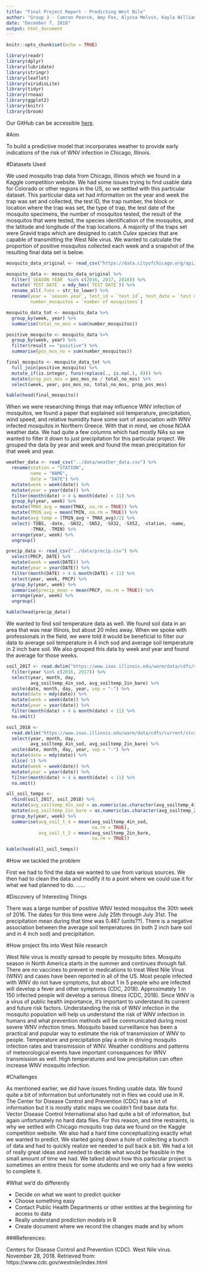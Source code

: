```yaml
---
title: "Final Project Report - Predicting West Nile"
author: "Group 3 - Camron Pearce, Amy Fox, Alyssa Melvin, Kayla Williams"
date: "December 7, 2018"
output: html_document
---
```


```r
knitr::opts_chunk$set(echo = TRUE)
```


```r
library(readr)
library(dplyr)
library(lubridate)
library(stringr)
library(leaflet)
library(viridisLite)
library(tidyr)
library(rnoaa)
library(ggplot2)
library(knitr)
library(broom)
```

Our GitHub can be accessible [here](https://github.com/camronp/predicting_wn).

#Aim

To build a predictive model that incorporates weather to provide early indications of the risk of WNV infection in Chicago, Illinois. 

#Datasets Used
	
We used mosquito trap data from Chicago, Illinois which we found in a Kaggle competition website. We had some issues trying to find usable data for Colorado or other regions in the US, so we settled with this particular dataset. This particular data set had information on the year and week the trap was set and collected, the test ID, the trap number, the block or location where the trap was set, the type of trap, the test date of the mosquito specimens, the number of mosquitos tested, the result of the mosquitos that were tested, the species identification of the mosquitos, and the latitude and longitude of the trap locations. A majority of the traps set were Gravid traps which are designed to catch *Culex* species that are capable of transmitting the West Nile virus. We wanted to calculate the proportion of positive mosquitos collected each week and a snapshot of the resulting final data set is below.

```r
mosquito_data_original <- read_csv("https://data.cityofchicago.org/api/views/jqe8-8r6s/rows.csv?accessType=DOWNLOAD")

mosquito_data <- mosquito_data_original %>%
  filter(`SEASON YEAR` %in% c(2016, 2017, 2018)) %>%
  mutate(`TEST DATE` = mdy_hms(`TEST DATE`)) %>%
  rename_all(.funs = str_to_lower) %>%
  rename(year = `season year`, test_id = `test id`, test_date = `test date`,
         number_mosquitos = `number of mosquitoes`)

mosquito_data_tot <- mosquito_data %>%
  group_by(week, year) %>%
  summarise(total_no_mos = sum(number_mosquitos))

positive_mosquito <- mosquito_data %>%
  group_by(week, year) %>%
  filter(result == "positive") %>%
  summarise(pos_mos_no = sum(number_mosquitos))

final_mosquito <- mosquito_data_tot %>%
  full_join(positive_mosquito) %>%
  mutate_if(is.integer, funs(replace(., is.na(.), 0))) %>%
  mutate(prop_pos_mos = pos_mos_no / total_no_mos) %>%
  select(week, year, pos_mos_no, total_no_mos, prop_pos_mos)

kable(head(final_mosquito))
```

When we were researching things that may influence WNV infection of mosquitos, we found a paper that explained soil temperature, precipitation, wind speed, and relative humidity have some sort of association with WNV infected mosquitos in Northern Greece. With that in mind, we chose NOAA weather data. We had quite a few columns which had mostly NAs so we wanted to filter it down to just precipitation for this particular project. We grouped the data by year and week and found the mean precipitation for that week and year. 

```r
weather_data <- read_csv("../data/weather_data.csv") %>% 
  rename(station = "STATION",
         name = "NAME",
         date = "DATE") %>% 
  mutate(week = week(date)) %>% 
  mutate(year = year(date)) %>%
  filter(month(date) > 4 & month(date) < 11) %>% 
  group_by(year, week) %>% 
  mutate(TMAX_avg = mean(TMAX, na.rm = TRUE)) %>% 
  mutate(TMIN_avg = mean(TMIN, na.rm = TRUE)) %>% 
  mutate(avg_temp = (TMIN_avg + TMAX_avg)/2) %>% 
  select(-TOBS, -date, -SN32, -SN52, -SX32, -SX52, -station, -name,
         -TMAX, -TMIN) %>% 
  arrange(year, week) %>% 
  ungroup()

precip_data <- read_csv("../data/precip.csv") %>% 
  select(PRCP, DATE) %>% 
  mutate(week = week(DATE)) %>% 
  mutate(year = year(DATE)) %>%
  filter(month(DATE) > 4 & month(DATE) < 11) %>% 
  select(year, week, PRCP) %>%
  group_by(year, week) %>% 
  summarise(precip_mean = mean(PRCP, na.rm = TRUE)) %>%
  arrange(year, week) %>% 
  ungroup()

kable(head(precip_data))
```

We wanted to find soil temperature data as well. We found soil data in an area that was near Illinois, but about 20 miles away. When we spoke with professionals in the field, we were told it would be beneficial to filter our data to average soil temperature in 4 inch sod and average soil temperature in 2 inch bare soil. We also grouped this data by week and year and found the average for those weeks. 

```r
soil_2017 <- read.delim("https://www.isws.illinois.edu/warm/data/cdfs/stcday.txt") %>% 
  filter(year %in% c(2016, 2017)) %>%
  select(year, month, day,
         avg_soiltemp_4in_sod, avg_soiltemp_2in_bare) %>% 
  unite(date, month, day, year, sep = "-") %>% 
  mutate(date = mdy(date)) %>% 
  mutate(week = week(date)) %>% 
  mutate(year = year(date)) %>%
  filter(month(date) > 4 & month(date) < 11) %>%
  na.omit()

soil_2018 <- 
  read.delim("https://www.isws.illinois.edu/warm/data/cdfs/current/stcday18.txt") %>% 
  select(year, month, day,
         avg_soiltemp_4in_sod, avg_soiltemp_2in_bare) %>% 
  unite(date, month, day, year, sep = "-") %>% 
  mutate(date = mdy(date)) %>% 
  slice(-1) %>% 
  mutate(week = week(date)) %>% 
  mutate(year = year(date)) %>%
  filter(month(date) > 4 & month(date) < 11) %>%
  na.omit()

all_soil_temps <-
  rbind(soil_2017, soil_2018) %>% 
  mutate(avg_soiltemp_4in_sod = as.numeric(as.character(avg_soiltemp_4in_sod))) %>%
  mutate(avg_soiltemp_2in_bare = as.numeric(as.character(avg_soiltemp_2in_bare))) %>%
  group_by(year, week) %>% 
  summarise(avg_soil_t_4 = mean(avg_soiltemp_4in_sod, 
                                na.rm = TRUE),
            avg_soil_t_2 = mean(avg_soiltemp_2in_bare, 
                                na.rm = TRUE))

kable(head(all_soil_temps))
```

#How we tackled the problem

First we had to find the data we wanted to use from various sources. We then had to clean the data and modify it to a point where we could use it for what we had planned to do. 
……

#Discovery of Interesting Things	

There was a large number of positive WNV tested mosquitos the 30th week of 2016. The dates for this time were July 25th through July 31st. The precipitation mean during that time was 0.467 (units??). There is a negative association between the average soil temperatures (in both 2 inch bare soil and in 4 inch sod) and precipitation. 

#How project fits into West Nile research

West Nile virus is mostly spread to people by mosquito bites. Mosquito season in North America starts in the summer and continues through fall. There are no vaccines to prevent or medications to treat West Nile Virus (WNV) and cases have been reported in all of the US. Most people infected with WNV do not have symptoms, but about 1 in 5 people who are infected will develop a fever and other symptoms (CDC, 2018). Approximately 1 in 150 infected people will develop a serious illness (CDC, 2018). Since WNV is a virus of public health importance, it’s important to understand its current and future risk factors. Understanding the risk of WNV infection in the mosquito population will help us understand the risk of WNV infection in humans and what prevention methods will be communicated during most severe WNV infection times. 
Mosquito based surveillance has been a practical and popular way to estimate the risk of transmission of WNV to people. Temperature and precipitation play a role in driving mosquito infection rates and transmission of WNV. Weather conditions and patterns of meteorological events have important consequences for WNV transmission as well. High temperatures and low precipitation can often increase WNV mosquito infection.

#Challenges

As mentioned earlier, we did have issues finding usable data. We found quite a bit of information but unfortunately not in files we could use in R. The Center for Disease Control and Prevention (CDC) has a lot of information but it is mostly static maps we couldn’t find base data for. Vector Disease Control International also had quite a bit of information, but again unfortunately no hard data files. For this reason, and time restraints, is why we settled with Chicago mosquito trap data we found on the Kaggle competition website. 
We also had a hard time conceptualizing exactly what we wanted to predict. We started going down a hole of collecting a bunch of data and had to quickly realize we needed to pull back a bit. We had a lot of really great ideas and needed to decide what would be feasible in the small amount of time we had. We talked about how this particular project is sometimes an entire thesis for some students and we only had a few weeks to complete it. 

#What we’d do differently

* Decide on what we want to predict quicker
+ Choose something easy  
* Contact Public Health Departments or other entities at the beginning for access to data
* Really understand prediction models in R
* Create document where we record the changes made and by whom

	
###References:

Centers for Disease Control and Prevention (CDC). West Nile virus. November 28, 2018. Retrieved from: https://www.cdc.gov/westnile/index.html

